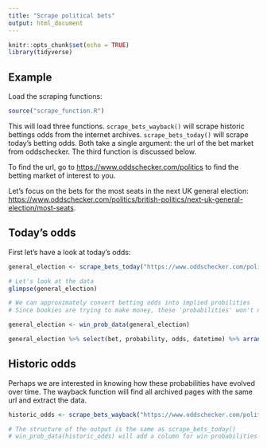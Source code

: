 ```yaml
---
title: "Scrape political bets"
output: html_document
---
```


```r
knitr::opts_chunk$set(echo = TRUE)
library(tidyverse)
```

## Example

Load the scraping functions:

```r
source("scrape_function.R")
```

This will load three functions. `scrape_bets_wayback()` will scrape historic bettings odds from the internet archives. `scrape_bets_today()` will scrape today's betting odds. Both take a single argument: the url of the bet market from oddschecker. The third function is discussed below. 

To find the url, go to <https://www.oddschecker.com/politics> to find the betting market of interest to you. 

Let's focus on the bets for the most seats in the next UK general election: <https://www.oddschecker.com/politics/british-politics/next-uk-general-election/most-seats>. 


## Today's odds 

First let's have a look at today's odds: 

```r

general_election <- scrape_bets_today("https://www.oddschecker.com/politics/british-politics/next-uk-general-election/most-seats")

# Let's look at the data 
glimpse(general_election)

# We can approximately convert betting odds into implied probilities 
# Since bookies are trying to make money, these 'probabilities' won't necessarily sum to 1

general_election <- win_prob_data(general_election)

general_election %>% select(bet, probability, odds, datetime) %>% arrange(desc(probability)) %>% head()

```

## Historic odds

Perhaps we are interested in knowing how these probabilities have evolved over time. The wayback function will find all archived pages with the same url and extract the data. 

```r

historic_odds <- scrape_bets_wayback("https://www.oddschecker.com/politics/british-politics/next-uk-general-election/most-seats")

# The structure of the output is the same as scrape_bets_today()
# win_prob_data(historic_odds) will add a column for win probabilities

```
